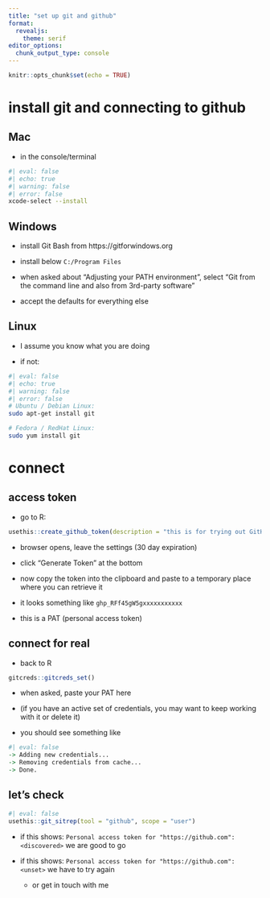 ```yaml
---
title: "set up git and github"
format: 
  revealjs:
    theme: serif
editor_options: 
  chunk_output_type: console
---
```


```r
knitr::opts_chunk$set(echo = TRUE)
```


# install git and connecting to github

## Mac

- in the console/terminal 

```bash
#| eval: false
#| echo: true
#| warning: false
#| error: false
xcode-select --install
```


## Windows


- install Git Bash from https://gitforwindows.org

- install below `C:/Program Files` 

- when asked about "Adjusting your PATH environment", select "Git from the command line and also from 3rd-party software"

- accept the defaults for everything else


## Linux

- I assume you know what you are doing

- if not:


```bash
#| eval: false
#| echo: true
#| warning: false
#| error: false
# Ubuntu / Debian Linux:
sudo apt-get install git

# Fedora / RedHat Linux:
sudo yum install git
```


# connect

## access token

- go to R:

```r
usethis::create_github_token(description = "this is for trying out GitHub")
```

- browser opens, leave the settings (30 day expiration)

- click "Generate Token" at the bottom

- now copy the token into the clipboard and paste to a temporary place where you can retrieve it

- it looks something like `ghp_RFf45gW5gxxxxxxxxxxx`

- this is a PAT (personal access token)


## connect for real

- back to R

```r
gitcreds::gitcreds_set()
```

- when asked, paste your PAT here

- (if you have an active set of credentials, you may want to keep working with it or delete it)

- you should see something like

```r
#| eval: false
-> Adding new credentials...
-> Removing credentials from cache...
-> Done.
```


## let's check


```r
#| eval: false
usethis::git_sitrep(tool = "github", scope = "user")
```


- if this shows: `Personal access token for "https://github.com": <discovered>` we are good to go


- if this shows: `Personal access token for "https://github.com": <unset>` we have to try again

  - or get in touch with me



